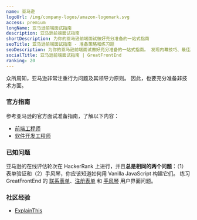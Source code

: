 ```yaml
---
name: 亚马逊
logoUrl: /img/company-logos/amazon-logomark.svg
access: premium
longName: 亚马逊前端面试指南
description: 亚马逊前端面试指南
shortDescription: 为你的亚马逊前端面试做好充分准备的一站式指南
seoTitle: 亚马逊前端面试指南 - 准备策略和练习题
seoDescription: 为你的亚马逊前端面试做好充分准备的一站式指南。 发现内幕技巧、最佳准备策略和已知会被测试的练习题。
socialTitle: 亚马逊前端面试指南 | GreatFrontEnd
ranking: 20
---
```


众所周知，亚马逊非常注重行为问题及其领导力原则。 因此，也要充分准备非技术方面。

### 官方指南

参考亚马逊的官方面试准备指南，了解以下内容：

* [前端工程师](/static/guides/amazon-front-end-guide.pdf)
* [软件开发工程师](https://amazonsdeinterviewprep.splashthat.com/)

### 已知问题

亚马逊的在线评估轮次在 HackerRank 上进行，并且**总是相同的两个问题**：（1）表单验证和（2）手风琴，你应该知道如何用 Vanilla JavaScript 构建它们。 练习 GreatFrontEnd 的 [联系表单](/questions/user-interface/contact-form)、[注册表单](/questions/user-interface/signup-form) 和 [手风琴](/questions/user-interface/accordion) 用户界面问题。

### 社区经验

* [ExplainThis](https://www.explainthis.io/en/career/my-amazon-frontend-interview)
